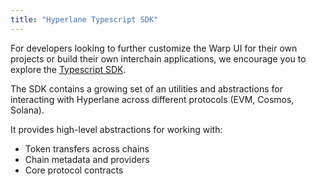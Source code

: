 ```yaml
---
title: "Hyperlane Typescript SDK"
---
```


For developers looking to further customize the Warp UI for their own projects or build their own interchain applications, we encourage you to explore the [Typescript SDK](https://github.com/hyperlane-xyz/hyperlane-monorepo/tree/main/typescript/sdk).

The SDK contains a growing set of an utilities and abstractions for interacting with Hyperlane across different protocols (EVM, Cosmos, Solana).

It provides high-level abstractions for working with:

- Token transfers across chains
- Chain metadata and providers
- Core protocol contracts
